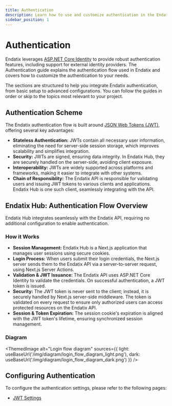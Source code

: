 ```yaml
---
title: Authentication
description: Learn how to use and customize authentication in the Endatix powered form-centric applications
sidebar_position: 1
---
```


# Authentication

Endatix leverages [ASP.NET Core Identity](https://learn.microsoft.com/en-us/aspnet/core/security/authentication/identity) to provide robust authentication features, including support for external identity providers. The Authentication guide explains the authentication flow used in Endatix and covers how to customize the authentication to your needs.

The sections are structured to help you integrate Endatix authentication, from basic setup to advanced configurations. You can follow the guides in order or skip to the topics most relevant to your project.

## Authentication Scheme

The Endatix authentication flow is built around [JSON Web Tokens (JWT)](https://jwt.io/introduction), offering several key advantages:

* **Stateless Authentication:** JWTs contain all necessary user information, eliminating the need for server-side session storage, which improves scalability and simplifies integration.
* **Security:** JWTs are signed, ensuring data integrity. In Endatix Hub, they are securely handled on the server-side, avoiding client exposure.
* **Interoperability:** JWTs are widely supported across platforms and frameworks, making it easier to integrate with other systems.
* **Chain of Responsiblity:** The Endatix API is responsible for validating users and issuing JWT tokens to various clients and applications. Endatix Hub is one such client, seamlessly integrating with the API.

## Endatix Hub: Authentication Flow Overview

Endatix Hub integrates seamlessly with the Endatix API, requiring no additional configuration to enable authentication.

### How it Works
- **Session Management:** Endatix Hub is a Next.js application that manages user sessions using secure cookies.
- **Login Process:** When users submit their login credentials, the Next.js server sends them to the Endatix API via a server-to-server request, using Next.js Server Actions.
- **Validation & JWT Issuance:** The Endatix API uses ASP.NET Core Identity to validate the credentials. On successful authentication, a JWT token is issued.
- **Security:** The JWT token is never sent to the client; instead, it is securely handled by Next.js server-side middleware. The token is validated on every request to ensure only authorized users can access protected resources on the Endatix API.
- **Session & Token Expiration:** The session cookie's expiration is aligned with the JWT token's lifetime, ensuring synchronized session management.

### Diagram

<ThemedImage
  alt="Login flow diagram"
  sources={{
    light: useBaseUrl('/img/diagram/login_flow_diagram_light.png'),
    dark: useBaseUrl('/img/diagram/login_flow_diagram_dark.png')
  }}
/>

## Configuring Authentication

To configure the authentication settings, please refer to the following pages:
- [JWT Settings](/configuration/settings/jwt-settings.md)

